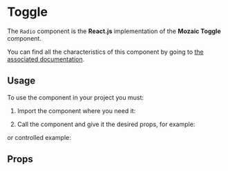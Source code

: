 
<Meta title="Components/Toggle" component={Toggle} argTypes={argTypes} />

# Toggle

The `Radio` component is the **React.js** implementation of the **Mozaic Toggle** component.

You can find all the characteristics of this component by going to [the associated documentation](https://mozaic.adeo.cloud/Components/Form/Toggle/).

## Usage

To use the component in your project you must:

1. Import the component where you need it:

<Source language="javascript" code="import { Toggle } from 'bigfish-wms--mozaic-react';" />

2. Call the component and give it the desired props, for example:

<Canvas withSource="open">
    <Story story={Controls} />
</Canvas>

or controlled example:

<Canvas withSource="open">
    <Story story={Example} />
</Canvas>

## Props

<ArgsTable of={Toggle} />
